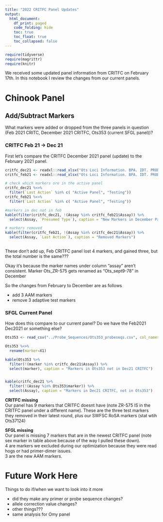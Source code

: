 ```yaml
---
title: "2022 CRITFC Panel Updates"
output:
  html_document:
    df_print: paged
    code_folding: hide
    toc: true
    toc_float: true
    toc_collapsed: false
---
```


```r
require(tidyverse)
require(magrittr)
require(knitr)
```


We received some updated panel information from CRITFC on February 17th. In this notebook I review the changes from our current panels.

# Chinook Panel

## Add/Subtract Markers

What markers were added or dropped from the three panels in question (Feb 2021 CRITC, December 2021 CRITFC, Ots353 (current SFGL panel))?

### CRITFC Feb 21 -> Dec 21
First let's compare the CRITFC December 2021 panel (update) to the February 2021 panel.
```r
critfc_dec21 <- readxl::read_xlsx("Ots Loci Information. BPA. IDT. PROBEseq 20Dec2021.xlsx", sheet = 2)
critfc_feb21 <- readxl::read_xlsx("Ots Loci Information. BPA. IDT. PROBEseq 1Feb2021.xlsx", sheet = 2)

# check which markers ore in the active panel
critfc_dec21 %<>%
  filter(`Last Action` %in% c( "Active Panel", "Testing"))
critfc_feb21 %<>%
  filter(`Last Action` %in% c( "Active Panel", "Testing"))

#markers in dec not in feb
kable(filter(critfc_dec21, !(Assay %in% critfc_feb21$Assay)) %>%
  select(Assay, `Presumed Type`), caption = "New Markers in December Panel")

# markers removed
kable(filter(critfc_feb21, !(Assay %in% critfc_dec21$Assay)) %>%
  select(Assay, `Last Action`), caption = "Removed Markers")
  
```

These don't add up, Feb CRITFC panel lost 4 markers, and gained three, but the total number is the same???  

Okay it's because the marker names under column "assay" aren't consistent. Marker Ots_ZR-575 gets renamed as "Ots_sept9-78" in December  

So the changes from February to December are as follows

- add 3 AAM markers  
- remove 3 adaptive test markers

### SFGL Current Panel

How does this compare to our current panel? Do we have the Feb2021 Dec2021 or something else?


```r
Ots353 <- read_csv("../Probe_Sequences/Ots353_probeseqs.csv", col_names = FALSE)

Ots353 %<>%
  rename(marker=X1)

kable(Ots353 %>%
  filter(!(marker %in% critfc_dec21$Assay)) %>%
  select(marker), caption = "Markers in Ots353 not in Dec21 CRITFC")


kable(critfc_dec21 %>%
  filter(!(Assay %in% Ots353$marker)) %>%
  select(Assay), caption = "Markers in Dec21 CRITFC, not in Ots353")

```

__CRITFC missing__  
Our panel has 9 markers that CRITFC doesnt have (note ZR-575 IS in the CRITFC panel under a different name). These are the three test markers they removed in their latest round, plus our SWFSC RoSA markers (stat wtih Ots37124)

__SFGL missing__  
Our panel is missing 7 markers that are in the newest CRITFC panel (note sex marker in table above because of the way I pulled these down).   
4 are markers we excluded during our optimization because they were read hogs or had primer-dimer issues.  
3 are the new AAM markers.

# Future Work Here

Things to do if/when we want to look into it more

- did they make any primer or probe sequence changes?  
- allele correction value changes?  
- other things???  
- same analysis for Omy panel
